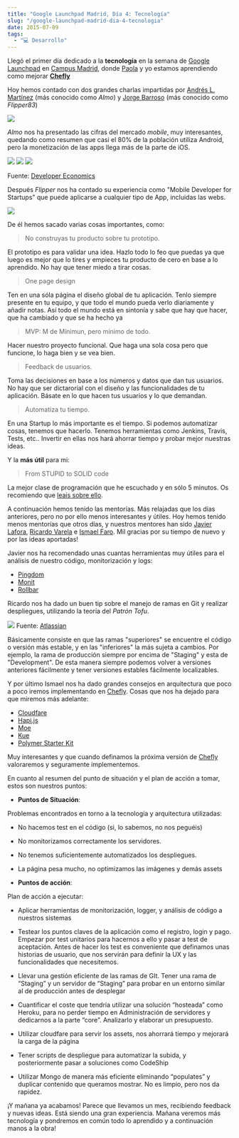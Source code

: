 ```yaml
---
title: "Google Launchpad Madrid, Día 4: Tecnología"
slug: "/google-launchpad-madrid-dia-4-tecnologia"
date: 2015-07-09
tags:
  - "💻 Desarrollo"
---
```


Llegó el primer día dedicado a la **tecnología** en la semana de [Google Launchpad](/google-launchpad-week-dia-1-producto/) en [Campus Madrid](http://campus.co/madrid), donde [Paola](http://twitter.com/ggarciapaola) y yo estamos aprendiendo como mejorar [**Chefly**](https://chefly.co)

Hoy hemos contado con dos grandes charlas impartidas por [Andrés L. Martínez](http://twitter.com/davilagrau) (más conocido como *Almo*) y [Jorge Barroso](http://twitter.com/flipper83) (más conocido como *Flipper83*)

![](./IMG_20150709_100654.jpg)

*Almo* nos ha presentado las cifras del mercado *mobile*, muy interesantes, quedando como resumen que casi el 80% de la población utiliza Android, pero la monetización de las apps llega más de la parte de iOS.

![](./IMG_20150709_101925.jpg)
![](./IMG_20150709_102256.jpg)
![](./IMG_20150709_101251.jpg)

Fuente: [Developer Economics](http://developereconomics.com/go)

Después *Flipper* nos ha contado su experiencia como "Mobile Developer for Startups" que puede aplicarse a cualquier tipo de App, incluidas las webs. 

![](./IMG_20150709_110552.jpg)

De él hemos sacado varias cosas importantes, como:

> No construyas tu producto sobre tu prototipo.

El prototipo es para validar una idea. Hazlo todo lo feo que puedas ya que luego es mejor que lo tires y empieces tu producto de cero en base a lo aprendido. No hay que tener miedo a tirar cosas.

> One page design

Ten en una sóla página el diseño global de tu aplicación. Tenlo siempre presente en tu equipo, y que todo el mundo pueda verlo diariamente y añadir notas. Así todo el mundo está en sintonía y sabe que hay que hacer, que ha cambiado y que se ha hecho ya

> MVP: M de Mínimun, pero mínimo de todo.

Hacer nuestro proyecto funcional. Que haga una sola cosa pero que funcione, lo haga bien y se vea bien.

> Feedback de usuarios.

Toma las decisiones en base a los números y datos que dan tus usuarios. No hay que ser dictarorial con el diseño y las funcionalidades de tu aplicación. Básate en lo que hacen tus usuarios y lo que demandan.

> Automatiza tu tiempo.

En una Startup lo más importante es el tiempo. Si podemos automatizar cosas, tenemos que hacerlo. Tenemos herramientas como Jenkins, Travis, Tests, etc.. Invertir en ellas nos hará ahorrar tiempo y probar mejor nuestras ideas.

Y la **más útil** para mi:
> From STUPID to SOLID code

La mejor clase de programación que he escuchado y en sólo 5 minutos. Os recomiendo que [leais sobre ello](http://williamdurand.fr/2013/07/30/from-stupid-to-solid-code/). 

A continuación hemos tenido las mentorías. Más relajadas que los días anteriores, pero no por ello menos interesantes y útiles. Hoy hemos tenido menos mentorías que otros días, y nuestros mentores han sido [Javier Lafora](https://twitter.com/eLafo), [Ricardo Varela](https://twitter.com/phobeo) e [Ismael Faro](https://twitter.com/ismaelfaro). Mil gracias por su tiempo de nuevo y por las ideas aportadas!

Javier nos ha recomendado unas cuantas herramientas muy útiles para el análisis de nuestro código, monitorización y logs:

* [Pingdom]()
* [Monit]()
* [Rollbar]()

Ricardo nos ha dado un buen tip sobre el manejo de ramas en Git y realizar despliegues, utilizando la teoría del *Patrón Tofu*.

![](./git-workflow-release-cycle-2feature.png)
Fuente: [Atlassian](https://www.atlassian.com/pt/git/workflows#!workflow-gitflow)

Básicamente consiste en que las ramas "superiores" se encuentre el código o versión más estable, y en las "inferiores" la más sujeta a cambios. Por ejemplo, la rama de producción siempre por encima de "Staging" y esta de "Development". De esta manera siempre podemos volver a versiones anteriores fácilmente y tener versiones estables fácilmente localizables.

Y por último Ismael nos ha dado grandes consejos en arquitectura que poco a poco iremos implementando en [Chefly](http://chefly.co). Cosas que nos ha dejado para que miremos más adelante:

* [Cloudfare](https://www.cloudflare.com/plans)
* [Hapi.js](http://hapijs.com/)
* [Moe](https://github.com/Yelp/moe)
* [Kue](https://github.com/Automattic/kue)
* [Polymer Starter Kit](https://github.com/PolymerElements/polymer-starter-kit#getting-started)

Muy interesantes y que cuando definamos la próxima versión de [Chefly](https://chefly.co) valoraremos y seguramente implementemos.

En cuanto al resumen del punto de situación y el plan de acción a tomar, estos son nuestros puntos:

* **Puntos de Situación**:

Problemas encontrados en torno a la tecnología y arquitectura utilizadas:

* No hacemos test en el código (si, lo sabemos, no nos peguéis)

* No monitorizamos correctamente los servidores.

* No tenemos suficientemente automatizados los despliegues.

* La página pesa mucho, no optimizamos las imágenes y demás assets

* **Puntos de acción**:

Plan de acción a ejecutar:

* Aplicar herramientas de monitorización, logger, y análisis de código a nuestros sistemas

* Testear los puntos claves de la aplicación como el registro, login y pago. Empezar por test unitarios para hacernos a ello y pasar a test de aceptación. Antes de hacer los test es conveniente que definamos unas historias de usuario, que nos servirán para definir la UX y las funcionalidades que necesitemos.

* Llevar una gestión eficiente de las ramas de GIt. Tener una rama de “Staging” y un servidor de “Staging” para probar en un entorno similar al de producción antes de desplegar

* Cuantificar el coste que tendría utilizar una solución “hosteada” como Heroku, para no perder tiempo en Administración de servidores y dedicarnos a la parte “core”. Analizarlo y elaborar un presupuesto.

* Utilizar cloudfare para servir los assets, nos ahorrará tiempo y mejorará la carga de la página

* Tener scripts de despliegue para automatizar la subida, y posteriormente pasar a soluciones como CodeShip

* Utilizar Mongo de manera más eficiente eliminando “populates” y duplicar contenido que queramos mostrar. No es limpio, pero nos da rapidez.

¡Y mañana ya acabamos! Parece que llevamos un mes, recibiendo feedback y nuevas ideas. Está siendo una gran experiencia. Mañana veremos más tecnología y pondremos en común todo lo aprendido y a continuación manos a la obra!


